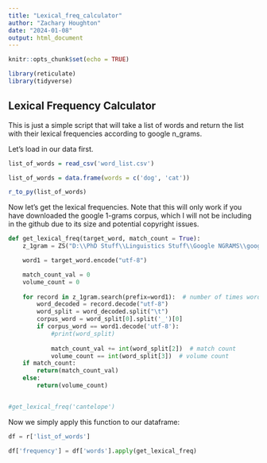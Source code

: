 ```yaml
---
title: "Lexical_freq_calculator"
author: "Zachary Houghton"
date: "2024-01-08"
output: html_document
---
```


```r
knitr::opts_chunk$set(echo = TRUE)

library(reticulate)
library(tidyverse)
```

## Lexical Frequency Calculator

This is just a simple script that will take a list of words and return the list with their lexical frequencies according to google n_grams.

Let's load in our data first.

```r
list_of_words = read_csv('word_list.csv')

list_of_words = data.frame(words = c('dog', 'cat'))

r_to_py(list_of_words)
```

Now let's get the lexical frequencies. Note that this will only work if you have downloaded the google 1-grams corpus, which I will not be including in the github due to its size and potential copyright issues.

```python
def get_lexical_freq(target_word, match_count = True):
    z_1gram = ZS("D:\\PhD Stuff\\Linguistics Stuff\\Google NGRAMS\\google-books-eng-us-all-20120701-1gram.zs")

    word1 = target_word.encode("utf-8")

    match_count_val = 0
    volume_count = 0
    
    for record in z_1gram.search(prefix=word1):  # number of times word1 appears total
        word_decoded = record.decode("utf-8")
        word_split = word_decoded.split("\t")
        corpus_word = word_split[0].split('_')[0]
        if corpus_word == word1.decode('utf-8'):
            #print(word_split)
            
            match_count_val += int(word_split[2])  # match count
            volume_count == int(word_split[3])  # volume count
    if match_count:
        return(match_count_val)
    else:
        return(volume_count)


#get_lexical_freq('cantelope') 
```

Now we simply apply this function to our dataframe:

```python
df = r['list_of_words']

df['frequency'] = df['words'].apply(get_lexical_freq)
```
